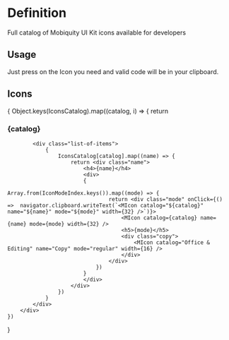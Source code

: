 

<Meta title="Design System/Icons" />

# Definition

Full catalog of Mobiquity UI Kit icons available for developers

## Usage

Just press on the Icon you need and valid code will be in your clipboard.

## Icons

{
    Object.keys(IconsCatalog).map((catalog, i) => {
        return <div class="catalog">
            <h3>{catalog}</h3>

            <div class="list-of-items">
                {
                    IconsCatalog[catalog].map((name) => {
                        return <div class="name">
                            <h4>{name}</h4>
                            <div>
                            {
                                Array.from(IconModeIndex.keys()).map((mode) => {
                                    return <div class="mode" onClick={() =>  navigator.clipboard.writeText(`<MIcon catalog="${catalog}" name="${name}" mode="${mode}" width={32} />`)}>
                                        <MIcon catalog={catalog} name={name} mode={mode} width={32} />
                                        <h5>{mode}</h5>
                                        <div class="copy">
                                            <MIcon catalog="Office & Editing" name="Copy" mode="regular" width={16} />
                                        </div>
                                    </div>
                                })
                            }
                            </div>
                        </div>
                    })
                }
            </div>
        </div>
    })
}
